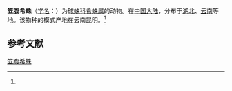 {{Speciesbox
| name = 笠腹希蛛
| status = 
| status_system = 
| image = 
| genus = Achaearanea
| species = galeiforma
| authority = (Zhu, Zhang et Xu, 1991)<ref name='id12935'>{{cite web| url =http://www.bioinfo.cn/db05/BjdwSpecies.php?action=view&id=12935| title =笠腹希蛛| work =《中国动物物种编目数据库》| publisher =中国科学院微生物研究所| author =中国科学院动物研究所| accessdate =2009-04-28| deadurl =yes| archiveurl =https://web.archive.org/web/20131203122335/http://www.bioinfo.cn/db05/BjdwSpecies.php?action=view| archivedate =2013-12-03}}</ref>
}}

'''笠腹希蛛'''（[[学名|学名]]：{{lang|la|''Achaearanea galeiforma''}}）为[[球蛛科|球蛛科]][[希蛛属|希蛛属]]的动物。在[[中国大陆|中国大陆]]，分布于[[湖北|湖北]]、[[云南|云南]]等地。该物种的模式产地在云南昆明。<ref name='id12935'/>

== 参考文献 ==
{{reflist}}

{{Wikispecies|Achaearanea galeiforma}}

[[Category:希蛛属|笠腹希蛛]]


{{蜘蛛小作品}}